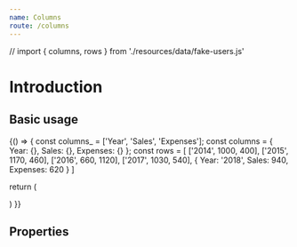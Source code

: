 ```yaml
---
name: Columns
route: /columns
---
```


// import { columns, rows } from './resources/data/fake-users.js'


# Introduction


## Basic usage

<Playground>
{() => {
  const columns_ = ['Year', 'Sales', 'Expenses'];
  const columns = {
    Year: {},
    Sales: {},
    Expenses: {}
  };
  const rows = [
   ['2014', 1000, 400],
  ['2015', 1170, 460],
  ['2016', 660, 1120],
  ['2017', 1030, 540],
  { Year: '2018', Sales: 940, Expenses: 620 }
  ]


  return (
    <div>
      <WindowTable
        columns={columns}
        rows={rows}
      />
    </div>
  )
}}
</Playground>


## Properties

<Props of={WindowTable} />

<!-- [Currently, the Props component is not working.](https://github.com/pedronauck/docz/issues/717) -->
